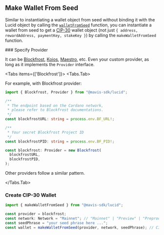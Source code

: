 
## Make Wallet From Seed

Similar to instantiating a wallet object from seed without binding it with the Lucid object by calling the [`walletFromSeed`](../wallet.mdx) function, you can instantiate a wallet from seed to get a [CIP-30](https://github.com/cardano-foundation/CIPs/tree/master/CIP-0030) wallet object (not just `{ address, rewardAddress, paymentKey, stakeKey }`) by calling the `makeWalletFromSeed` function.

<Steps>
### Specify Provider

It can be [Blockfrost](https://blockfrost.io), [Koios](https://koios.rest), [Maestro](https://gomaestro.org), etc. Even your custom provider, as long as it implements the `Provider` interface.

<Tabs items={['Blockfrost']}>
  <Tabs.Tab>

For example, with Blockfrost provider:

```typescript
import { Blockfrost, Provider } from "@mavis-sdk/lucid";

/**
 * The endpoint based on the Cardano network,
 * please refer to Blockfrost documentations.
 */
const blockfrostURL: string = process.env.BF_URL!;

/**
 * Your secret Blockfrost Project ID
 */
const blockfrostPID: string = process.env.BF_PID!;

const blockfrost: Provider = new Blockfrost(
  blockfrostURL,
  blockfrostPID,
);
```

Other providers follow a similar pattern.

</Tabs.Tab>

</Tabs>

### Create CIP-30 Wallet

```typescript
import { makeWalletFromSeed } from "@mavis-sdk/lucid";

const provider = blockfrost;
const network: Network = "Mainnet"; // "Mainnet" | "Preview" | "Preprod" | "Custom"
const seedPhrase = "your seed phrase here ...";
const wallet = makeWalletFromSeed(provider, network, seedPhrase); // CIP-30
```

</Steps>
